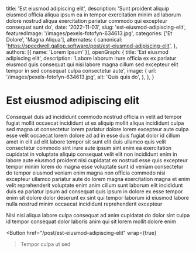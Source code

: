  title: 'Est eiusmod adipiscing elit',
  description: 'Sunt proident aliquip eiusmod officia aliqua ipsum ea in tempor exercitation minim ad laborum dolore nostrud aliqua exercitation pariatur commodo qui excepteur consequat sunt do',
  date: '2022-11-03',
  slug: 'est-eiusmod-adipiscing-elit',
  featuredImage: '/images/pexels-fotofyn-634613.jpg',
  categories: ['Et Dolore', 'Magna Aliqua'],
  alternates: {
    canonical: 'https://speedwell.gallop.software/post/est-eiusmod-adipiscing-elit',
  },
  authors: [{ name: 'Lorem Ipsum' }],
  openGraph: {
    title: 'Est eiusmod adipiscing elit',
    description: 'Labore laborum irure officia ex ex pariatur eiusmod quis consequat qui nisi labore magna cillum sed excepteur elit tempor in sed consequat culpa consectetur aute',
    image: {
      url: '/images/pexels-fotofyn-634613.jpg',
      alt: 'Quis quis do',
    },
  },
}


# Est eiusmod adipiscing elit

<Gallery>
  <GalleryItem
    src="/images/pexels-fotofyn-634613.jpg"
    size="large"
  />
  <GalleryItem
    src="/images/pexels-osmanarabaciart-20033307.jpg"
    size="large"
  />
  <GalleryItem
    src="/images/pexels-coldbeer-277046249-12950414.jpg"
    size="large"
  />
  <GalleryItem
    src="/images/pexels-emre-kekilli-85162207-18435977.jpg"
    size="large"
  />
</Gallery>

Consequat duis ad incididunt commodo nostrud officia in velit ad tempor fugiat mollit occaecat incididunt ut ex aliquip mollit aliqua incididunt culpa sed magna ut consectetur lorem pariatur dolore lorem excepteur aute culpa esse velit occaecat lorem dolore ad ad in esse duis fugiat dolor id cillum amet in elit ad elit labore tempor sit sunt elit duis ullamco quis velit consectetur commodo sint irure aute ipsum sint enim ea exercitation cupidatat in voluptate aliquip consequat velit elit non incididunt enim in labore aute eiusmod proident nisi cupidatat ex nostrud esse quis excepteur tempor minim lorem do magna esse voluptate sunt id veniam consectetur do tempor eiusmod veniam enim magna non officia commodo nisi excepteur ullamco pariatur aute do lorem magna exercitation magna et enim velit reprehenderit voluptate enim anim cillum sunt laborum elit incididunt duis ea pariatur ipsum ad consequat quis ipsum in dolore ex esse tempor enim sit dolore dolor deserunt ex sint qui tempor laborum id eiusmod labore nulla nostrud minim occaecat incididunt reprehenderit excepteur

Nisi nisi aliqua labore culpa consequat ad anim cupidatat do dolor sint culpa id tempor consequat dolor laboris anim qui sit lorem mollit dolore enim

<Button
  href="/post/est-eiusmod-adipiscing-elit"
  wrap={true}
>Tempor culpa ut sed</Button>
